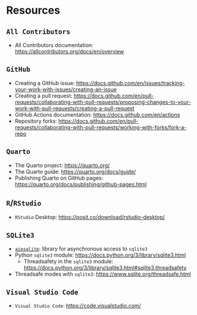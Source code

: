 # Resources { .unnumbered }

## `All Contributors`

- All Contributors documentation: [https://allcontributors.org/docs/en/overview](https://allcontributors.org/docs/en/overview)

## `GitHub`

- Creating a GitHub issue: [https://docs.github.com/en/issues/tracking-your-work-with-issues/creating-an-issue](https://docs.github.com/en/issues/tracking-your-work-with-issues/creating-an-issue)
- Creating a pull request: [https://docs.github.com/en/pull-requests/collaborating-with-pull-requests/proposing-changes-to-your-work-with-pull-requests/creating-a-pull-request](https://docs.github.com/en/pull-requests/collaborating-with-pull-requests/proposing-changes-to-your-work-with-pull-requests/creating-a-pull-request)
- GitHub Actions documentation: [https://docs.github.com/en/actions](https://docs.github.com/en/actions)
- Repository forks: [https://docs.github.com/en/pull-requests/collaborating-with-pull-requests/working-with-forks/fork-a-repo](https://docs.github.com/en/pull-requests/collaborating-with-pull-requests/working-with-forks/fork-a-repo)

## `Quarto`

- The Quarto project: [https://quarto.org/](https://quarto.org/)
- The Quarto guide: [https://quarto.org/docs/guide/](https://quarto.org/docs/guide/)
- Publishing Quarto on GitHub pages: [https://quarto.org/docs/publishing/github-pages.html](https://quarto.org/docs/publishing/github-pages.html)

## `R`/`RStudio`

- `RStudio` Desktop: [https://posit.co/download/rstudio-desktop/](https://posit.co/download/rstudio-desktop/)

## `SQLite3`

- [`aiosqlite`](https://github.com/omnilib/aiosqlite): library for asynchronous access to `sqlite3`
- Python `sqlite3` module: [https://docs.python.org/3/library/sqlite3.html](https://docs.python.org/3/library/sqlite3.html)
  - Threadsafety in the `sqlite3` module: [https://docs.python.org/3/library/sqlite3.html#sqlite3.threadsafety](https://docs.python.org/3/library/sqlite3.html#sqlite3.threadsafety)
- Threadsafe modes with `sqlite3`: [https://www.sqlite.org/threadsafe.html](https://www.sqlite.org/threadsafe.html)


## `Visual Studio Code`

- `Visual Studio Code`: [https://code.visualstudio.com/](https://code.visualstudio.com/)